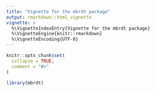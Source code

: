 ```yaml
---
title: "Vignette for the mbrdt package"
output: rmarkdown::html_vignette
vignette: >
  %\VignetteIndexEntry{Vignette for the mbrdt package}
  %\VignetteEngine{knitr::rmarkdown}
  %\VignetteEncoding{UTF-8}
---
```


```r
knitr::opts_chunk$set(
  collapse = TRUE,
  comment = "#>"
)
```

```r
library(mbrdt)
```
